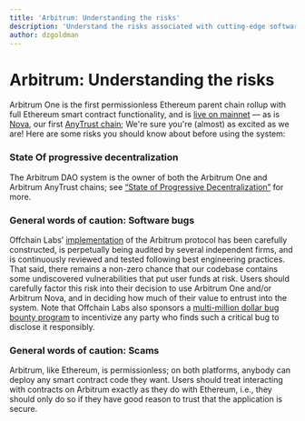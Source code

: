 ```yaml
---
title: 'Arbitrum: Understanding the risks'
description: 'Understand the risks associated with cutting-edge software development'
author: dzgoldman
---
```


# Arbitrum: Understanding the risks

Arbitrum One is the first permissionless Ethereum parent chain rollup with full Ethereum smart contract functionality, and is
[live on mainnet](https://offchain.medium.com/mainnet-for-everyone-27ce0f67c85e) — as is
[Nova](https://medium.com/offchainlabs/its-time-for-a-new-dawn-nova-is-open-to-the-public-a081df1e4ad2), our first
[AnyTrust chain](/how-arbitrum-works/08-anytrust-protocol.mdx); We're sure you're (almost) as excited as we are! Here are some risks you should know about
before using the system:

### State Of progressive decentralization

The Arbitrum DAO system is the owner of both the Arbitrum One and Arbitrum AnyTrust chains; see
[“State of Progressive Decentralization”](https://docs.arbitrum.foundation/state-of-progressive-decentralization) for more.

### General words of caution: Software bugs

Offchain Labs’ [implementation](https://github.com/OffchainLabs/nitro) of the Arbitrum protocol has been carefully constructed, is perpetually being audited by
several independent firms, and is continuously reviewed and tested following best engineering practices. That said, there remains a non-zero chance that our
codebase contains some undiscovered vulnerabilities that put user funds at risk. Users should carefully factor this risk into their decision to use Arbitrum One
and/or Arbitrum Nova, and in deciding how much of their value to entrust into the system. Note that Offchain Labs also sponsors a
[multi-million dollar bug bounty program](https://immunefi.com/bounty/arbitrum/) to incentivize any party who finds such a critical bug to disclose it
responsibly.

### General words of caution: Scams

Arbitrum, like Ethereum, is permissionless; on both platforms, anybody can deploy any smart contract code they want. Users should treat interacting with
contracts on Arbitrum exactly as they do with Ethereum, i.e., they should only do so if they have good reason to trust that the application is secure.
